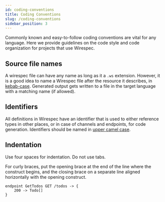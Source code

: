```yaml
---
id: coding-conventions
title: Coding Conventions
slug: /coding-conventions
sidebar_position: 3
---
```


Commonly known and easy-to-follow coding conventions are vital for any language. Here we provide guidelines on the code
style and code organization for projects that use Wirespec.

## Source file names

A wirespec file can have any name as long as it a `.ws` extension. However, it is a good idea to name a Wirespec
file after the resource it describes, in [kebab-case](https://en.wikipedia.org/wiki/Letter_case#Kebab_case). Generated
output gets written to a file in the target language with a matching name (if allowed).

## Identifiers

All definitions in Wirespec have an identifier that is used to either reference types in other places, or in case of
channels and endpoints, for code generation. Identifiers should be named in
[upper camel case](https://en.wikipedia.org/wiki/Camel_case).

## Indentation

Use four spaces for indentation. Do not use tabs.

For curly braces, put the opening brace at the end of the line where the construct begins, and the closing brace on a
separate line aligned horizontally with the opening construct.

```wirespec
endpoint GetTodos GET /todos -> {
    200 -> Todo[]
}
```
